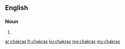 ==English==

===Noun===
{{head|en|plural}}

# {{plural of|chakra|lang=en}}

[[ar:chakras]]
[[fr:chakras]]
[[ku:chakras]]
[[mg:chakras]]
[[my:chakras]]